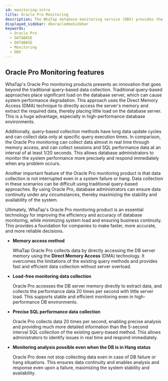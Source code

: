 ```yaml
---
id: monitoring-intro
title: Oracle Pro Monitoring
description: The WhaTap database monitoring service (DBX) provides the performance monitoring service by collecting data based on queries.
displayed_sidebar: dboracledmaSidebar
keywords:
  - Oracle Pro
  - DATABASE
  - DATABASE
  - Monitoring
  - DBX
---
```



<Dbintroductiondesc />

<DBsupportNote />

## Oracle Pro Monitoring features

WhaTap's Oracle Pro monitoring products presents an innovation that goes beyond the traditional query-based data collection. Traditional query-based approaches place significant load on the database server, which can cause system performance degradation. This approach uses the Direct Memory Access (DMA) technique to directly access the server's memory and extract the required data, thereby placing little load on the database server. This is a huge advantage, especially in high-performance database environments.

Additionally, query-based collection methods have long data update cycles and can collect data only at specific query execution times. In comparison, the Oracle Pro monitoring can collect data almost in real time through memory access, and can collect sessions and SQL performance data at an interval of at least 1/20 seconds. This allows database administrators to monitor the system performance more precisely and respond immediately when any problem occurs.

Another important feature of the Oracle Pro monitoring product is that data collection is not interrupted even in a system failure or hang. Data collection in these scenarios can be difficult using traditional query-based approaches. By using Oracle Pro, database administrators can ensure data continuity under any circumstances, thereby maximizing the stability and availability of the system.

Ultimately, WhaTap's Oracle Pro monitoring product is an essential technology for improving the efficiency and accuracy of database monitoring, while minimizing system load and ensuring business continuity. This provides a foundation for companies to make faster, more accurate, and more reliable decisions.

- **Memory access method**

  WhaTap Oracle Pro collects data by directly accessing the DB server memory using the **Direct Memory Access** (DMA) technology. It overcomes the limitations of the existing query methods and provides fast and efficient data collection without server overload.

- **Load-free monitoring data collection**

  Oracle Pro accesses the DB server memory directly to extract data, and collects the performance data 20 times per second with little server load. This supports stable and efficient monitoring even in high-performance DB environments.

- **Precise SQL performance data collection**

  Oracle Pro collects data 20 times per second, enabling precise analysis and providing much more detailed information than the 5-second interval SQL collection of the existing query-based method. This allows administrators to identify issues in real time and respond immediately.

- **Monitoring analysis possible even when the DB is in Hang status**

  Oracle Pro does not stop collecting data even in case of DB failure or hang situations. This ensures data continuity and enables analysis and response even upon a failure, maximizing the system stability and availability.
